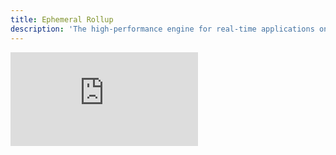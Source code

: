 ```yaml
---
title: Ephemeral Rollup
description: 'The high-performance engine for real-time applications on Solana'
---
```


<div
  style={{
    position: 'relative',
    paddingBottom: '56.25%',
    height: 0,
    overflow: 'hidden',
  }}
>
  <iframe
    src='https://www.youtube.com/embed/yfgDZJJvydU?si=3k8ndg9Z69sv6_LE&list=PLWR_ZQiGMS8mIe1kPZe8OfHIbhvZqaM8V'
    title='Why Build with MagicBlock? Solve Scaling & UX Pain Points with Ephemeral Rollups'
    style={{
      position: 'absolute',
      top: 0,
      left: 0,
      width: '100%',
      height: '100%',
    }}
    frameBorder='0'
    allow='accelerometer; autoplay; clipboard-write; encrypted-media; gyroscope; picture-in-picture; web-share'
    allowFullScreen
    referrerPolicy='strict-origin-when-cross-origin'
  />
</div>
<Note>
  [MagicBlock' Ephemeral
  Rollup](/pages/ephemeral-rollups-ers/introduction/ephemeral-rollup) is an
  extension of the Solana network designed for high-performance decentralized
  applications. It enhances Solana’s capabilities while preserving its
  composability and integrity.
</Note>

---

## Why Ephemeral Rollups?

While blockchain technology is revolutionizing decentralized applications, it still faces fundamental challenges in:

- **Latency** – Blockchain transaction speeds are too slow for real-time applications.
- **Cost** – Even "low-fee" blockchains can become expensive at scale.
- **Scalability** – Current architectures struggle to handle high-throughput applications.
- **Privacy** – Blockchains are by default public, meaning all data onchain can be read.

## **Benefits of MagicBlock's Ephemeral Rollup**

The ephemeral rollup functions as a **specialized SVM runtime** and can be **customized** to include:

- ✅ **Gasless Transactions** – Zero fees enabling scalability and mass adoption.
- ✅ **Faster Block Times** – Sub 10ms latency for seamless UX.
- ✅ **High-precision Scheduling** – Built-in automation to execute transactions.
- ✅ **Program and States Synchronization** – No fragementation, composable and upgradable.
- ✅ **Horizontal Scaling** – Multiple rollups on-demand for millions of transactions.
- ✅ **Familiar Tooling** – Reusability of existing and familiar programming language, libraries and testing tools.

<CardGroup cols={2}>
  <Card
    title='Ephemeral Rollup'
    icon='bolt'
    href='/pages/ephemeral-rollups-ers/introduction/ephemeral-rollup'
    iconType='duotone'
  >
    Learn how Ephemeral Rollups works
  </Card>
  <Card
    title='Magic Router'
    icon='router'
    href='/pages/ephemeral-rollups-ers/introduction/magic-router'
    iconType='duotone'
  >
    Learn how Magic Router works
  </Card>
  <Card
    title='Quickstart'
    icon='hammer'
    href='/pages/ephemeral-rollups-ers/how-to-guide/quickstart'
    iconType='duotone'
  >
    Try out with Rust, Anchor, and Typescript
  </Card>
  <Card
    title='Privacy'
    icon='shield-check'
    href='/pages/private-ephemeral-rollups-pers/introduction/onchain-privacy'
    iconType='duotone'
  >
    Build private, verifiable applications with TEEs
  </Card>
</CardGroup>
